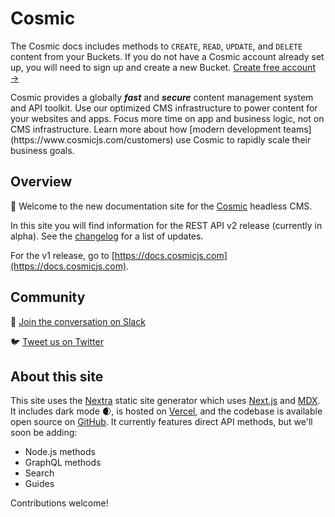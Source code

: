 
# Cosmic

<Features />

The Cosmic docs includes methods to `CREATE`, `READ`, `UPDATE`, and `DELETE` content from your Buckets. If you do not have a Cosmic account already set up, you will need to sign up and create a new Bucket. [Create free account →](https://app.cosmicjs.com/signup)

<Callout emoji="🚀">
  Cosmic provides a globally
  <i>
    <b>fast</b>
  </i>
  and
  <i>
    <b>secure</b>
  </i>
  content management system and API toolkit. Use our optimized CMS
  infrastructure to power content for your websites and apps. Focus more time on
  app and business logic, not on CMS infrastructure. Learn more about how
  [modern development teams](https://www.cosmicjs.com/customers) use Cosmic to
  rapidly scale their business goals.
</Callout>

## Overview

👋 Welcome to the new documentation site for the [Cosmic](https://www.cosmicjs.com) headless CMS.

In this site you will find information for the REST API v2 release (currently in alpha). See the [changelog](/cosmic-api/changelog) for a list of updates.

For the v1 release, go to [https://docs.cosmicjs.com](https://docs.cosmicjs.com).

## Community

💬 [Join the conversation on Slack](https://cosmicslack.herokuapp.com/)

🐦 [Tweet us on Twitter](https://twitter.com/cosmicjs)

## About this site

This site uses the [Nextra](https://github.com/shuding/nextra) static site generator which uses [Next.js](https://nextjs.org/) and [MDX](https://mdxjs.com/). It includes dark mode 🌒, is hosted on [Vercel](https://vercel.com/), and the codebase is available open source on [GitHub](https://github.com/cosmicjs/cosmic-docs). It currently features direct API methods, but we'll soon be adding:

- Node.js methods
- GraphQL methods
- Search
- Guides

Contributions welcome!
